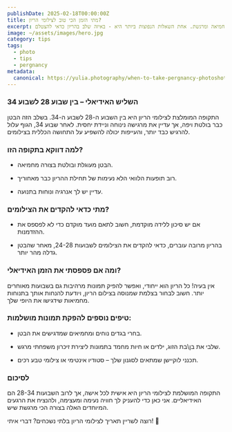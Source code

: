```yaml
---
publishDate: 2025-02-18T00:00:00Z
title: מתי הזמן הכי טוב לצילומי הריון?
excerpt: צילומי הריון הם חוויה מרגשת ומיוחדת, שמטרתה להנציח את התקופה היפה הזו בצורה הכי מחמיאה ומרגשת. אחת השאלות הנפוצות ביותר היא - באיזה שלב בהריון כדאי להצטלם?
image: ~/assets/images/hero.jpg
category: tips
tags:
  - photo
  - tips
  - pergnancy
metadata:
  canonical: https://yulia.photography/when-to-take-pergnancy-photoshot
---
```


### השליש האידיאלי – בין שבוע 28 לשבוע 34

התקופה המומלצת לצילומי הריון היא בין השבוע ה-28 לשבוע ה-34. בשלב הזה הבטן כבר בולטת ויפה, אך עדיין את מרגישה נינוחה וניידת יחסית. לאחר שבוע 34, הגוף עלול להרגיש כבד יותר, והעייפות יכולה להשפיע על התחושה הכללית בצילומים.

### למה דווקא בתקופה הזו?

* הבטן מעוגלת ובולטת בצורה מחמיאה.

* רוב תופעות הלוואי הלא נעימות של תחילת ההריון כבר מאחוריך.

* עדיין יש לך אנרגיה ונוחות בתנועה.

### מתי כדאי להקדים את הצילומים?

* אם יש סיכון ללידה מוקדמת, חשוב לתאם מועד מוקדם כדי לא לפספס את ההזדמנות.

* בהריון מרובה עוברים, כדאי להקדים את הצילומים לשבועות 24-28, מאחר שהבטן גדלה מהר יותר.

### ומה אם פספסתי את הזמן האידיאלי?

אין בעיה! כל הריון הוא ייחודי, ואפשר להפיק תמונות מרהיבות גם בשבועות מאוחרים יותר. חשוב לבחור בצלמת שמנוסה בצילום הריון, ויודעת להנחות אותך בתנוחות מחמיאות שידגישו את היופי שלך.

### טיפים נוספים להפקת תמונות מושלמות:

* בחרי בגדים נוחים ומחמיאים שמדגישים את הבטן.

* שלבי את בן\בת הזוג, ילדים או חיות מחמד בתמונות ליצירת זיכרון משפחתי מרגש.

* תכנני לוקיישן שמתאים לסגנון שלך – סטודיו אינטימי או צילומי טבע רכים.

### לסיכום

התקופה המושלמת לצילומי הריון היא אישית לכל אישה, אך לרוב השבועות 28-34 הם האידיאליים. אני כאן כדי להעניק לך חוויה נעימה ומעצימה, ולהנציח את הרגעים המיוחדים האלה בצורה הכי מרגשת שיש.

 רוצה לשריין תאריך לצילומי הריון בלתי נשכחים? דברי איתי! 📸